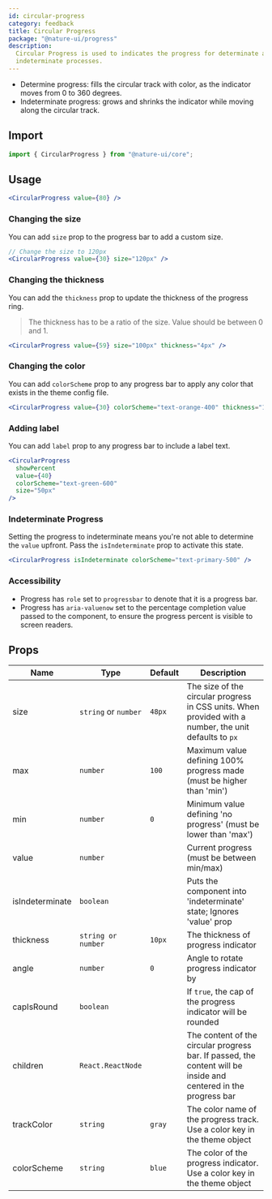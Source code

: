 ```yaml
---
id: circular-progress
category: feedback
title: Circular Progress
package: "@nature-ui/progress"
description:
  Circular Progress is used to indicates the progress for determinate and
  indeterminate processes.
---
```


- Determine progress: fills the circular track with color, as the indicator
  moves from 0 to 360 degrees.
- Indeterminate progress: grows and shrinks the indicator while moving along the
  circular track.

## Import

```js
import { CircularProgress } from "@nature-ui/core";
```

## Usage

```jsx
<CircularProgress value={80} />
```

### Changing the size

You can add `size` prop to the progress bar to add a custom size.

```jsx
// Change the size to 120px
<CircularProgress value={30} size="120px" />
```

### Changing the thickness

You can add the `thickness` prop to update the thickness of the progress ring.

> The thickness has to be a ratio of the size. Value should be between 0 and 1.

```jsx
<CircularProgress value={59} size="100px" thickness="4px" />
```

### Changing the color

You can add `colorScheme` prop to any progress bar to apply any color that
exists in the theme config file.

```jsx
<CircularProgress value={30} colorScheme="text-orange-400" thickness="12px" />
```

### Adding label

You can add `label` prop to any progress bar to include a label text.

```jsx
<CircularProgress
  showPercent
  value={40}
  colorScheme="text-green-600"
  size="50px"
/>
```

### Indeterminate Progress

Setting the progress to indeterminate means you're not able to determine the
`value` upfront. Pass the `isIndeterminate` prop to activate this state.

```jsx
<CircularProgress isIndeterminate colorScheme="text-primary-500" />
```

### Accessibility

- Progress has `role` set to `progressbar` to denote that it is a progress bar.
- Progress has `aria-valuenow` set to the percentage completion value passed to
  the component, to ensure the progress percent is visible to screen readers.

## Props

| Name            | Type                 | Default | Description                                                                                                      |
| --------------- | -------------------- | ------- | ---------------------------------------------------------------------------------------------------------------- |
| size            | `string` or `number` | `48px`  | The size of the circular progress in CSS units. When provided with a number, the unit defaults to `px`           |
| max             | `number`             | `100`   | Maximum value defining 100% progress made (must be higher than 'min')                                            |
| min             | `number`             | `0`     | Minimum value defining 'no progress' (must be lower than 'max')                                                  |
| value           | `number`             |         | Current progress (must be between min/max)                                                                       |
| isIndeterminate | `boolean`            |         | Puts the component into 'indeterminate' state; Ignores 'value' prop                                              |
| thickness       | `string or number`   | `10px`  | The thickness of progress indicator                                                                              |
| angle           | `number`             | `0`     | Angle to rotate progress indicator by                                                                            |
| capIsRound      | `boolean`            |         | If `true`, the cap of the progress indicator will be rounded                                                     |
| children        | `React.ReactNode`    |         | The content of the circular progress bar. If passed, the content will be inside and centered in the progress bar |
| trackColor      | `string`             | `gray`  | The color name of the progress track. Use a color key in the theme object                                        |
| colorScheme     | `string`             | `blue`  | The color of the progress indicator. Use a color key in the theme object                                         |
